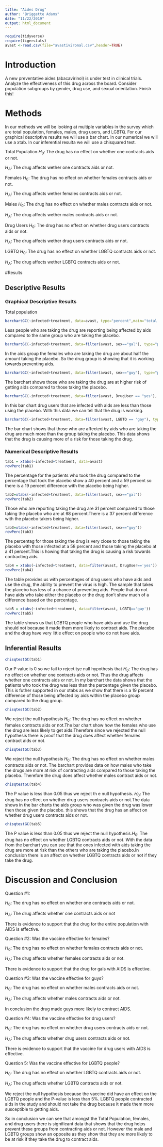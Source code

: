 ---
title: "Aides Drug"
author: "Briggette Adams"
date: "11/22/2019"
output: html_document
---

```{r include=FALSE,echo=FALSE}
require(tidyverse)
require(tigerstats)
avast <-read.csv(file="avastivironal.csv",header=TRUE)
```

# Introduction

<!--In this section you explain what you are trying to show.  Where did the data come from?  What is the research or other question you are trying to answer?.  If you skimp in this section expect to be marked down in your grade. Paint a picture of the project a couple of paragraphs is expected!-->

A new  preventative aides (abacavirinol) is under test in clinical trials. Analyze the effectiveness of this drug across the board. Consider population subgroups by gender, drug use, and sexual orientation. Finish this!

# Methods

<!--Decide on your methods:  use "variable analysis" or other appropriate descriptors.  Make sure to choose at least one graphical method and at least one numerical method. Discuss what data manipulations may be needed for example subsetting or other binning procedures and what sort of graphical displays and inferential tools will be used!-->

In our methods we will be looking at multiple variables in the survey which are total population, females, males, drug users, and LGBTQ. For our graphical descriptive results we will use a bar chart. In our numerical we will use a xtab. In our inferential resulta we will use a chisquared test. 


Total Population
$H_0$: The drug has no effect on whether one contracts aids or not. 

$H_A$: The drug affects wether one contracts aids or not. 

Females
$H_0$: The drug has no effect on whether females contracts aids or not. 

$H_A$: The drug affects wether females contracts aids or not.

Males
$H_0$: The drug has no effect on whether males contracts aids or not. 

$H_A$: The drug affects wether males contracts aids or not.

Drug Users
$H_0$: The drug has no effect on whether drug users contracts aids or not. 

$H_A$: The drug affects wether drug users contracts aids or not.

LGBTQ
$H_0$: The drug has no effect on whether LGBTQ contracts aids or not. 

$H_A$: The drug affects wether LGBTQ contracts aids or not.


#Results

<!--Divide this section into two sub-sections:  One for your descriptive  results and one for your inferential results.!-->

## Descriptive Results


### Graphical Descriptive Results

<!--Graphical results here.  Make sure to show your code.  Provide appropriate labels for axes, giving units if possible, and provide a good title for the graph, too.  Use the graphical results to describe the patterns if any that exist in the data as focused toward the research question. Bottom line is to explain the features of the graph that are relevant to conforming or departing to what is expected by your null hypothesis !-->

Total population
```{r}
barchartGC(~infected+treatment, data=avast, type="percent",main="total population")
```

Less people who are taking the drug are reporting being affected by aids compared to the same group who are taking the placebo. 


```{r}
barchartGC(~infected+treatment, data=filter(avast, sex=="gal"), type="percent",main="females")
```

In the aids group the females who are taking the drug are about half the amount taking the placebo. So the drug group is showing that it is working towards preventing aids.

```{r}
barchartGC(~infected+treatment, data=filter(avast, sex=="guy"), type="percent",main="males")
```

The barchart shows those who are taking the drug are at higher risk of getting aids compared to those taking the placebo. 

```{r}
barchartGC(~infected+treatment, data=filter(avast, DrugUser == "yes"), type="percent",main="DrugUsers")
```

In this bar chart drug users that are infected with aids are less than those using the placebo. With this data we can tell that the drug is working.  


```{r}
barchartGC(~infected+treatment, data=filter(avast, LGBTQ == "gay"), type="percent",main="LGBTQ")
```

The bar chart shows that those who are affected by aids who are taking the drug are much more than the group taking the placebo. This data shows that the drug is causing more of a risk for those taking the drug. 


### Numerical Descriptive Results

<!--Numerical results go here. Use the numerical results to describe the patterns if any that exist in the data as focused toward the research question!-->

```{r}
tab1 = xtabs(~infected+treatment, data=avast)
rowPerc(tab1)
```

The percentage for the patients who took the drug compared to the percentage that took the placebo show a 40 percent and a 59 percent so there is a 19 percent difference with the placebo being higher. 

```{r}
tab2=xtabs(~infected+treatment, data=filter(avast, sex=="gal"))
rowPerc(tab2)
```

Those who are reporting taking the drug are 31 percent compared to those taking the placebo who are at 68 percent.There is a 37 percent difference with the placebo takers being higher. 

```{r}
tab3=xtabs(~infected+treatment, data=filter(avast, sex=="guy"))
rowPerc(tab3)
```

The percentag for those taking the drug is very close to those taking the placebo with those infected at a 58 percent and those taking the placebo at a 41 percent.This is howing that taking the drug is causing a risk towards contracting aids. 

```{r}
tab4 = xtabs(~infected+treatment, data=filter(avast, DrugUser=='yes'))
rowPerc(tab4)

```

The table provides us with percentages of drug users who have aids and use the drug, the ability to prevent the virus is high. The sample that takes the placebo has less of a chance of preventing aids. People that do not have aids who take either the placebo or the drug don't show much of a difference based on the percentage. 

```{r}
tab5 = xtabs(~infected+treatment, data=filter(avast, LGBTQ=='gay'))
rowPerc(tab5)

```

The table shows us that LGBTQ people who have aids and use the drug should not because it made them more likely to contract aids. The placebo and the drug have very little effect on people who do not have aids.

## Inferential Results

<!--State hypothesis clearly.  Make sure your discussion of the inferential test covers all the aspects that the test output produces, such as test statistic, p-value etc.  Make a decision about the null hypothesis, explain the assumptions on which the selected test/procedure was based, and why the chosen procedure satisfys the assumptions and is appropriate to answer the research question!-->

```{r}
chisqtestGC(tab1)
```

Our P value is 0 so we fail to reject tye null hypothesis that $H_0$: The drug has no effect on whether one contracts aids or not. Thus the drug affects whether one contracts aids or not. In my barchart the data shows that the patients who took the drug was less than the percentage given the placebo. This is futher supported in our xtabs as we show that there is a 19 percent difference  of those being affected by aids within the placebo group compared to the drug group.

```{r}
chisqtestGC(tab2)
```
We reject the null hypothesis $H_0$: The drug has no effect on whether females contracts aids or not.The bar chart show how the females who use the drug are less likely to get aids.Therefore since we rejected the null hypothesis there is proof that the drug does affect whether females contract aids or not. 

```{r}
chisqtestGC(tab3)
```

We reject the null hypothesis $H_0$: The drug has no effect on whether males contracts aids or not. The barchart provides data on how males who take the drugs are more at risk of contracting aids compared to those taking the placebo. Therefore the drug does affect whether males contract aids or not.  

```{r}
chisqtestGC(tab4)
```

The P value is less than 0.05 thus we reject th e null hypothesis. $H_0$: The drug has no effect on whether drug users contracts aids or not.The data shows in the bar charts the aids group who was given the drug was lower then those given the placebo. this shows that the drug has an affect on whether drug users contracts aids or not. 

```{r}
chisqtestGC(tab5)
```

The P value is less than 0.05 thus we reject the null hypothesis.$H_0$: The drug has no effect on whether LGBTQ contracts aids or not. With the data from the barchart you can see that the ones infected with aids taking the drug are more at risk than the others who are taking the placebo.In conclusion there is an affect on whether LGBTQ contracts aids or not if they take the drug. 


# Discussion and Conclusion

<!--Discussion and conclusion here.  If you found a relationship be sure to consider whether the relationship occurs because one of the variavbles causes the other, or whether they perhasps are related for some other reason.  Watch the chapter 6 videos from the GeorgeTown videos collection.!-->

Question #1:

$H_0$: The drug has no effect on whether one contracts aids or not. 

$H_A$: The drug affects whether one contracts aids or not


There is evidence to support that the drug for the entire population with AIDS is effective.

Question #2: Was the vaccine effective for females? 


$H_0$: The drug has no effect on whether females contracts aids or not. 

$H_A$: The drug affects whether females contracts aids or not.


There is evidence to support that the drug for gals with AIDS is effective. 

Question #3: Was the vaccine effective for guys?

$H_0$: The drug has no effect on whether males contracts aids or not. 

$H_A$: The drug affects whether males contracts aids or not.


In conclusion the drug made guys more likely to contract AIDS.

Question #4: Was the vaccine effective for drug users?

$H_0$: The drug has no effect on whether drug users contracts aids or not. 

$H_A$: The drug affects whether drug users contracts aids or not.


There is evidence to support that the vaccine for drug users with AIDS is effective. 

Question 5: Was the vaccine effective for LGBTQ people?

$H_0$: The drug has no effect on whether LGBTQ contracts aids or not. 

$H_A$: The drug affects whether LGBTQ contracts aids or not.


We reject the null hypothesis because the vaccine did have an effect on the LGBTQ people and the P-value is less than 5%. LGBTQ people contracted aids in the study and should not take the drug because it made them more susceptible to getting aids. 

So in conclusion we can see that amongst the Total Population, females, and drug users there is significant data that shows that the drug helps prevent these groups from contracting aids or not. However the male and LGBTQ groups show an opposite as they show that they are more likely to be at risk if they take the drug to contract aids.

